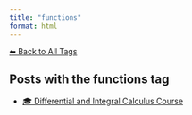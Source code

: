 ```yaml
---
title: "functions"
format: html
---
```


[⬅ Back to All Tags](../tags.qmd)

## Posts with the **functions** tag

- [🎓 Differential and Integral Calculus Course](/posts/courses/mathematics/calculus/index.html)

